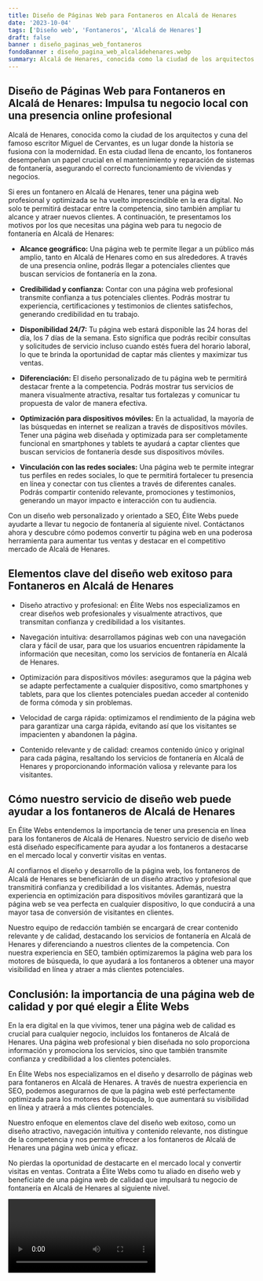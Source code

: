 ```yaml
---
title: Diseño de Páginas Web para Fontaneros en Alcalá de Henares
date: '2023-10-04'
tags: ['Diseño web', 'Fontaneros', 'Alcalá de Henares']
draft: false
banner : diseño_paginas_web_fontaneros
fondoBanner : diseño_pagina_web_alcaládehenares.webp
summary: Alcalá de Henares, conocida como la ciudad de los arquitectos y cuna del famoso escritor Miguel de Cervantes, es un lugar donde la historia se fusiona con la modernidad. En esta ciudad llena de encanto, los fontaneros desempeñan un papel crucial en el mantenimiento y reparación de sistemas de fontanería, asegurando el correcto funcionamiento de viviendas y negocios.
---
```


## Diseño de Páginas Web para Fontaneros en Alcalá de Henares: Impulsa tu negocio local con una presencia online profesional

Alcalá de Henares, conocida como la ciudad de los arquitectos y cuna del famoso escritor Miguel de Cervantes, es un lugar donde la historia se fusiona con la modernidad. En esta ciudad llena de encanto, los fontaneros desempeñan un papel crucial en el mantenimiento y reparación de sistemas de fontanería, asegurando el correcto funcionamiento de viviendas y negocios.

Si eres un fontanero en Alcalá de Henares, tener una página web profesional y optimizada se ha vuelto imprescindible en la era digital. No solo te permitirá destacar entre la competencia, sino también ampliar tu alcance y atraer nuevos clientes. A continuación, te presentamos los motivos por los que necesitas una página web para tu negocio de fontanería en Alcalá de Henares:

- **Alcance geográfico:** Una página web te permite llegar a un público más amplio, tanto en Alcalá de Henares como en sus alrededores. A través de una presencia online, podrás llegar a potenciales clientes que buscan servicios de fontanería en la zona.

- **Credibilidad y confianza:** Contar con una página web profesional transmite confianza a tus potenciales clientes. Podrás mostrar tu experiencia, certificaciones y testimonios de clientes satisfechos, generando credibilidad en tu trabajo.

- **Disponibilidad 24/7:** Tu página web estará disponible las 24 horas del día, los 7 días de la semana. Esto significa que podrás recibir consultas y solicitudes de servicio incluso cuando estés fuera del horario laboral, lo que te brinda la oportunidad de captar más clientes y maximizar tus ventas.

- **Diferenciación:** El diseño personalizado de tu página web te permitirá destacar frente a la competencia. Podrás mostrar tus servicios de manera visualmente atractiva, resaltar tus fortalezas y comunicar tu propuesta de valor de manera efectiva.

- **Optimización para dispositivos móviles:** En la actualidad, la mayoría de las búsquedas en internet se realizan a través de dispositivos móviles. Tener una página web diseñada y optimizada para ser completamente funcional en smartphones y tablets te ayudará a captar clientes que buscan servicios de fontanería desde sus dispositivos móviles.

- **Vinculación con las redes sociales:** Una página web te permite integrar tus perfiles en redes sociales, lo que te permitirá fortalecer tu presencia en línea y conectar con tus clientes a través de diferentes canales. Podrás compartir contenido relevante, promociones y testimonios, generando un mayor impacto e interacción con tu audiencia.

Con un diseño web personalizado y orientado a SEO, Élite Webs puede ayudarte a llevar tu negocio de fontanería al siguiente nivel. Contáctanos ahora y descubre cómo podemos convertir tu página web en una poderosa herramienta para aumentar tus ventas y destacar en el competitivo mercado de Alcalá de Henares.

<GifSeo />

<Cta />

## Elementos clave del diseño web exitoso para Fontaneros en Alcalá de Henares

- Diseño atractivo y profesional: en Élite Webs nos especializamos en crear diseños web profesionales y visualmente atractivos, que transmitan confianza y credibilidad a los visitantes.

- Navegación intuitiva: desarrollamos páginas web con una navegación clara y fácil de usar, para que los usuarios encuentren rápidamente la información que necesitan, como los servicios de fontanería en Alcalá de Henares.

- Optimización para dispositivos móviles: aseguramos que la página web se adapte perfectamente a cualquier dispositivo, como smartphones y tablets, para que los clientes potenciales puedan acceder al contenido de forma cómoda y sin problemas.

- Velocidad de carga rápida: optimizamos el rendimiento de la página web para garantizar una carga rápida, evitando así que los visitantes se impacienten y abandonen la página.

- Contenido relevante y de calidad: creamos contenido único y original para cada página, resaltando los servicios de fontanería en Alcalá de Henares y proporcionando información valiosa y relevante para los visitantes.

## Cómo nuestro servicio de diseño web puede ayudar a los fontaneros de Alcalá de Henares

En Élite Webs entendemos la importancia de tener una presencia en línea para los fontaneros de Alcalá de Henares. Nuestro servicio de diseño web está diseñado específicamente para ayudar a los fontaneros a destacarse en el mercado local y convertir visitas en ventas. 

Al confiarnos el diseño y desarrollo de la página web, los fontaneros de Alcalá de Henares se beneficiarán de un diseño atractivo y profesional que transmitirá confianza y credibilidad a los visitantes. Además, nuestra experiencia en optimización para dispositivos móviles garantizará que la página web se vea perfecta en cualquier dispositivo, lo que conducirá a una mayor tasa de conversión de visitantes en clientes.

Nuestro equipo de redacción también se encargará de crear contenido relevante y de calidad, destacando los servicios de fontanería en Alcalá de Henares y diferenciando a nuestros clientes de la competencia. Con nuestra experiencia en SEO, también optimizaremos la página web para los motores de búsqueda, lo que ayudará a los fontaneros a obtener una mayor visibilidad en línea y atraer a más clientes potenciales.

## Conclusión: la importancia de una página web de calidad y por qué elegir a Élite Webs

En la era digital en la que vivimos, tener una página web de calidad es crucial para cualquier negocio, incluidos los fontaneros de Alcalá de Henares. Una página web profesional y bien diseñada no solo proporciona información y promociona los servicios, sino que también transmite confianza y credibilidad a los clientes potenciales.

En Élite Webs nos especializamos en el diseño y desarrollo de páginas web para fontaneros en Alcalá de Henares. A través de nuestra experiencia en SEO, podemos asegurarnos de que la página web esté perfectamente optimizada para los motores de búsqueda, lo que aumentará su visibilidad en línea y atraerá a más clientes potenciales.

Nuestro enfoque en elementos clave del diseño web exitoso, como un diseño atractivo, navegación intuitiva y contenido relevante, nos distingue de la competencia y nos permite ofrecer a los fontaneros de Alcalá de Henares una página web única y eficaz.

No pierdas la oportunidad de destacarte en el mercado local y convertir visitas en ventas. Contrata a Élite Webs como tu aliado en diseño web y benefíciate de una página web de calidad que impulsará tu negocio de fontanería en Alcalá de Henares al siguiente nivel.

<Video />

<CtaBot job='Fontaneros' city='Alcalá de Henares'/>

<Gmaps query='Alcalá de Henares+españa+maps' />